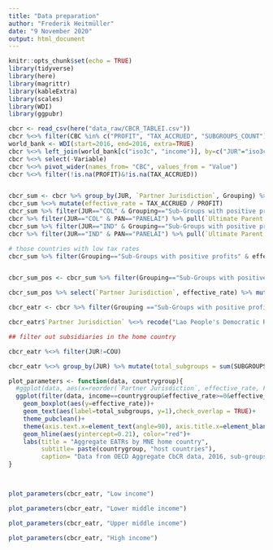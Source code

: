 ```yaml
---
title: "Data preparation"
author: "Frederik Heitmüller"
date: "9 November 2020"
output: html_document
---
```


```r
knitr::opts_chunk$set(echo = TRUE)
library(tidyverse)
library(here)
library(magrittr)
library(kableExtra)
library(scales)
library(WDI)
library(ggpubr)
```


```r

cbcr <- read_csv(here("data_raw/CBCR_TABLEI.csv"))
cbcr %<>% filter(CBC %in% c("PROFIT", "TAX_ACCRUED", "SUBGROUPS_COUNT"))
world_bank <- WDI(start=2016, end=2016, extra=TRUE)
cbcr %<>% left_join(world_bank[c("iso3c", "income")], by=c("JUR"="iso3c"))
cbcr %<>% select(-Variable)
cbcr %<>% pivot_wider(names_from= "CBC", values_from = "Value")
cbcr %<>% filter(!is.na(PROFIT)&!is.na(TAX_ACCRUED))


cbcr_sum <- cbcr %>% group_by(JUR, `Partner Jurisdiction`, Grouping) %>% summarise_at(vars("PROFIT", "TAX_ACCRUED"), .funs= sum)
cbcr_sum %<>% mutate(effective_rate = TAX_ACCRUED / PROFIT)
cbcr_sum %>% filter(JUR=="COL" & Grouping=="Sub-Groups with positive profits") %>% pull(effective_rate)
cbcr %>% filter(JUR=="COL" & PAN=="PANELAI") %>% pull(`Ultimate Parent Jurisdiction`)
cbcr_sum %>% filter(JUR=="IND" & Grouping=="Sub-Groups with positive profits") %>% pull(effective_rate)
cbcr %>% filter(JUR=="IND" & PAN=="PANELAI") %>% pull(`Ultimate Parent Jurisdiction`)

# those countries with low tax rates
cbcr_sum %>% filter(Grouping=="Sub-Groups with positive profits" & effective_rate < 0.1 & effective_rate >= 0) %>% pull(`Partner Jurisdiction`)


cbcr_sum_pos <- cbcr_sum %>% filter(Grouping=="Sub-Groups with positive profits") %>% arrange(desc(effective_rate)) %>% 

cbcr_sum_pos %>% select(`Partner Jurisdiction`, effective_rate) %>% mutate_at(.vars="effective_rate", percent) %>% kable(digits = 3)

```


```r

cbcr_eatr <- cbcr %>% filter(Grouping =="Sub-Groups with positive profits") %>% mutate(effective_rate = TAX_ACCRUED / PROFIT)

cbcr_eatr$`Partner Jurisdiction` %<>% recode("Lao People's Democratic Republic" = "Laos", "Democratic Republic of the Congo"="DRC", "Syrian Arab Republic"="Syria")

## filter out subsidiaries in the home country

cbcr_eatr %<>% filter(JUR!=COU)

cbcr_eatr %<>% group_by(JUR) %>% mutate(total_subgroups = sum(SUBGROUPS_COUNT, na.rm=TRUE)) %>% mutate(total_parent_cou = n()) %>% ungroup()

plot_parameters <- function(data, countrygroup){
  #ggplot(data, aes(x=reorder(`Partner Jurisdiction`, effective_rate, FUN = median)))+
  ggplot(filter(data, income==countrygroup&effective_rate>=0&effective_rate<1), aes(x=reorder(`Partner Jurisdiction`, total_subgroups)))+
    geom_boxplot(aes(y=effective_rate))+
    geom_text(aes(label=total_subgroups, y=1),check_overlap = TRUE)+
    theme_pubclean()+
    theme(axis.text.x=element_text(angle=90), axis.title.x=element_blank())+
    geom_hline(aes(yintercept=0.21), color="red")+
    labs(title = "Aggregate EATRs by MNE home country",
         subtitle= paste(countrygroup, "host countries"),
         caption= "Data from OECD Aggregate CbCR data, 2016, sub-groups with positive profits.\n Data is ordered by the number of MNE subgroups (i.e. the number of CbC reports) upon which the data is based.\n Number is not exact, since NA values are present. Data towards the right of the graph likely to be more reliable.\n Negative tax rates and rates above 100% have been removed.")
}


  
plot_parameters(cbcr_eatr, "Low income")

plot_parameters(cbcr_eatr, "Lower middle income")

plot_parameters(cbcr_eatr, "Upper middle income")

plot_parameters(cbcr_eatr, "High income")



```

